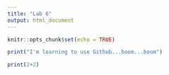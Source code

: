 ```yaml
---
title: "Lab 6"
output: html_document
---
```


```r
knitr::opts_chunk$set(echo = TRUE)
```

```r
print("I'm learning to use Github...boom...boom")

print(2+2)

```


